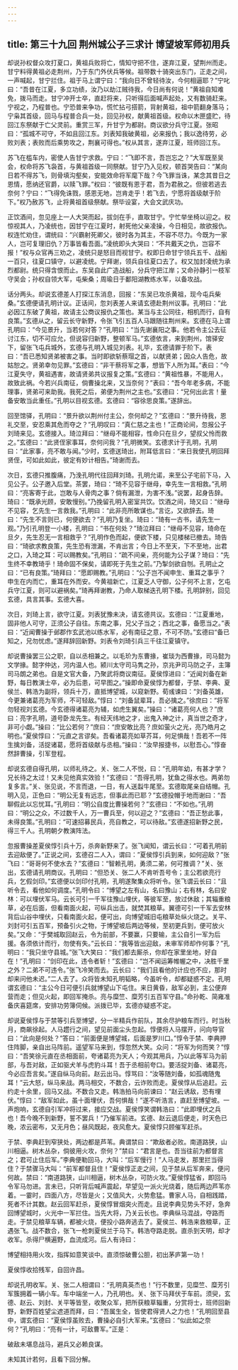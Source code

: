 ```yaml
---
---
---
```

title: 第三十九回 荆州城公子三求计 博望坡军师初用兵
---

却说孙权督众攻打夏口，黄祖兵败将亡，情知守把不住，遂弃江夏，望荆州而走。甘宁料得黄祖必走荆州，乃于东门外伏兵等候。祖带数十骑突出东门，正走之间，一声喊起，甘宁拦住。祖于马上谓宁曰：“我向日不曾轻待汝，今何相逼耶？”宁叱曰：“吾昔在江夏，多立功绩，汝乃以劫江贼待我，今日尚有何说！”黄祖自知难免，拨马而走。甘宁冲开士卒，直赶将来，只听得后面喊声起处，又有数骑赶来。宁视之，乃程普也。宁恐普来争功，慌忙拈弓搭箭，背射黄祖，祖中箭翻身落马；宁枭其首级，回马与程普合兵一处，回见孙权，献黄祖首级。权命以木匣盛贮，待回江东祭献于亡父灵前。重赏三军，升甘宁为都尉。商议欲分兵守江夏。张昭曰：“孤城不可守，不如且回江东。刘表知我破黄祖，必来报仇；我以逸待劳，必败刘表；表败而后乘势攻之，荆襄可得也。”权从其言，遂弃江夏，班师回江东。

苏飞在槛车内，密使人告甘宁求救。宁曰：“飞即不言，吾岂忘之？”大军既至吴会，权命将苏飞袅首，与黄祖首级一同祭献。甘宁乃入见权，顿首哭告曰：“某向日若不得苏飞，则骨填沟壑矣，安能效命将军麾下哉？今飞罪当诛，某念其昔日之恩情，愿纳还官爵，以赎飞罪。”权曰：“彼既有恩于君，吾为君赦之。但彼若逃去奈何？宁曰：“飞得免诛戮，感恩无地，岂肯走乎！若飞去，宁愿将首级献于阶下。”权乃赦苏飞，止将黄祖首级祭献。祭毕设宴，大会文武庆功。

正饮酒间，忽见座上一人大哭而起，拔剑在手，直取甘宁。宁忙举坐椅以迎之。权惊视其人，乃凌统也，因甘宁在江夏时，射死他父亲凌操，今日相见，故欲报仇。权连忙劝住，谓统曰：“兴霸射死卿父，彼时各为其主，不容不尽力。今既为一家人，岂可复理旧仇？万事皆看吾面。”凌统即头大哭曰：“不共戴天之仇，岂容不报！”权与众官再三劝之，凌统只是怒目而视甘宁。权即日命甘宁领兵五千、战船一百只，往夏口镇守，以避凌统。宁拜谢，领兵自往夏口去了。权又加封凌统为承烈都尉。统只得含恨而止。东吴自此广造战船，分兵守把江岸；又命孙静引一枝军守吴会；孙权自领大军，屯柴桑；周瑜日于鄱阳湖教练水军，以备攻战。

话分两头。却说玄德差人打探江东消息，回报：“东吴已攻杀黄祖，现今屯兵柴桑。”玄德便请孔明计议。正话间，忽刘表差人来请玄德赴荆州议事。孔明曰：“此必因江东破了黄祖，故请主公商议报仇之策也。某当与主公同往，相机而行，自有良策。”玄德从之，留云长守新野，令张飞引五百人马跟随往荆州来。玄德在马上谓孔明曰：“今见景升，当若何对答？”孔明曰：“当先谢襄阳之事。他若令主公去征讨江东，切不可应允，但说容归新野，整顿军马。”玄德依言，来到荆州，馆驿安下，留张飞屯兵城外，玄德与孔明入城见刘表。礼毕，玄德请罪于阶下。表曰：“吾已悉知贤弟被害之事。当时即欲斩蔡瑁之首，以献贤弟；因众人告危，故姑恕之。贤弟幸勿见罪。”玄德曰：“非干蔡将军之事，想皆下人所为耳。”表曰：“今江夏失守，黄祖遇害，故请贤弟共议报复之策。”玄德曰：“黄祖性暴，不能用人，故致此祸。今若兴兵南征，倘曹操北来，又当奈何？”表曰：“吾今年老多病，不能理事，贤弟可来助我。我死之后，弟便为荆州之主也。”玄德曰：“兄何出此言！量备安敢当此重任。”孔明以目视玄德。玄德曰：“容徐思良策。”遂辞出。

回至馆驿，孔明曰：“景升欲以荆州付主公，奈何却之？”玄德曰：“景升待我，恩礼交至，安忍乘其危而夺之？”孔明叹曰：“真仁慈之主也！”正商论间，忽报公子刘琦来见。玄德接入。琦泣拜曰：“继母不能相容，性命只在旦夕，望叔父怜而救之。”玄德曰：“此贤侄家事耳，奈何问我？”孔明微笑。玄德求计于孔明，孔明曰：“此家事，亮不敢与闻。”少时，玄德送琦出，附耳低言曰：“来日我使孔明回拜贤侄，可如此如此，彼定有妙计相告。”琦谢而去。

次日，玄德只推腹痛，乃浼孔明代往回拜刘琦。孔明允诺，来至公子宅前下马，入见公子。公子邀入后堂。茶罢，琦曰：“琦不见容于继母，幸先生一言相救。”孔明曰：“亮客寄于此，岂敢与人骨肉之事？倘有漏泄，为害不浅。”说罢，起身告辞。琦曰：“既承光顾，安敢慢别。”乃挽留孔明入密室共饮。饮酒之间，琦又曰：“继母不见容，乞先生一言救我。”孔明曰：“此非亮所敢谋也。”言讫，又欲辞去。琦曰：“先生不言则已，何便欲去？”孔明乃复坐。琦曰：“琦有一古书，请先生一观。”乃引孔明登一小楼，孔明曰：“书在何处？”琦泣拜曰：“继母不见容，琦命在旦夕，先生忍无一言相救乎？”孔明作色而起，便欲下楼，只见楼梯已撤去。琦告曰：“琦欲求教良策，先生恐有泄漏，不肯出言；今日上不至天，下不至地，出君之口，入琦之耳：可以赐教矣。”孔明曰：“疏不间亲，亮何能为公子谋？琦曰：“先生终不幸教琦乎！琦命固不保矣，请即死于先生之前。”乃掣剑欲自刎。孔明止之曰：“已有良策。”琦拜曰：“愿即赐教。”孔明曰：“公子岂不闻申生、重耳之事乎？申生在内而亡，重耳在外而安。今黄祖新亡，江夏乏人守御，公子何不上言，乞屯兵守江夏，则可以避祸矣。”琦再拜谢教，乃命人取梯迭孔明下楼。孔明辞别，回见玄德，具言其事。玄德大喜。

次日，刘琦上言，欲守江夏。刘表犹豫未决，请玄德共议。玄德曰：“江夏重地，固非他人可守，正须公子自往。东南之事，兄父子当之；西北之事，备愿当之。”表曰：“近闻曹操于邺郡作玄武池以练水军，必有南征之意，不可不防。”玄德曰“备已知之，兄勿忧虑。”遂拜辞回新野。刘表令刘琦引兵三千往江夏镇守。

却说曹操罢三公之职，自以丞相兼之。以毛玠为东曹掾，崔琰为西曹掾，司马懿为文学掾。懿字仲达，河内温人也。颍川太守司马隽之孙，京兆尹司马防之子，主簿司马朗之弟也。自是文官大备，乃聚武将商议南征。夏侯惇进曰：“近闻刘备在新野，每日教演士卒，必为后患，可早图之。”操即命夏侯惇为都督，于禁、李典、夏侯兰、韩浩为副将，领兵十万，直抵博望城，以窥新野。荀彧谏曰：“刘备英雄，今更兼诸葛亮为军师，不可轻敌。”惇曰：“刘备鼠辈耳，吾必擒之。”徐庶曰：“将军勿轻视刘玄德。今玄德得诸葛亮为辅，如虎生翼矣。”操曰：“诸葛亮何人也？”庶曰：亮字孔明，道号卧龙先生。有经天纬地之才，出鬼入神之计，真当世之奇才，非可小觑。”操曰：“比公若何？”庶曰：“庶安敢比亮？庶如萤火之光，亮乃皓月之明也。”夏侯惇曰：“元直之言谬矣。吾看诸葛亮如草芥耳，何足惧哉！吾若不一阵生擒刘备，活捉诸葛，愿将首级献与丞相。”操曰：“汝早报捷书，以慰吾心。”惇奋然辞曹操，引军登程。

却说玄德自得孔明，以师礼待之。关、张二人不悦，曰：“孔明年幼，有甚才学？兄长待之太过！又未见他真实效验！”玄德曰：“吾得孔明，犹鱼之得水也。两弟勿复多言。”关、张见说，不言而退，一日，有人送蠫牛尾至。玄德取尾亲自结帽。孔明入见，正色曰：“明公无复有远志，但事此而已耶？”玄德投帽于地而谢曰：“吾聊假此以忘忧耳。”孔明曰：“明公自度比曹操若何？”玄德曰：“不如也。”孔明曰：“明公之众，不过数千人，万一曹兵至，何以迎之？”玄德曰：“吾正愁此事，未得良策。”孔明曰：“可速招募民兵，亮自教之，可以待敌。”玄德遂招新野之民，得三千人。孔明朝夕教演阵法。

忽报曹操差夏侯惇引兵十万，杀奔新野来了。张飞闻知，谓云长曰：“可着孔明前去迎敌便了。”正说之间，玄德召二人入，谓曰：”夏侯惇引兵到来，如何迎敌？”张飞曰：“哥哥何不使水去？”玄德曰：“智赖孔明，勇须二弟，何可推调？”关、张出，玄德请孔明商议。孔明曰：“但恐关、张二人不肯听吾号令；主公若欲亮行兵，乞假剑印。”玄德便以剑印付孔明，孔明遂聚集众将听令。张飞谓云长曰：“且听令去，看他如何调度。”孔明令曰：“博望之左有山，名曰豫山；右有林，名曰安林：可以埋伏军马。云长可引一千军往豫山埋伏，等彼军至，放过休敌；其辎重粮草，必在后面，但看南面火起，可纵兵出击，就焚其粮草。翼德可引一千军去安林背后山谷中埋伏，只看南面火起，便可出，向博望城旧屯粮草处纵火烧之。关平、刘封可引五百军，预备引火之物，于博望坡后两边等候，至初更兵到，便可放火矣。”又命：“于樊城取回赵云，令为前部，不要赢，只要输，主公自引一军为后援。各须依计而行，勿使有失。”云长曰：“我等皆出迎敌，未审军师却作何事？”孔明曰：“我只坐守县城。”张飞大笑曰：“我们都去厮杀，你却在家里坐地，好自在！”孔明曰：“剑印在此，违令者斩！”玄德曰：“岂不闻运筹帷幄之中，决胜千里之外？二弟不可违令。”张飞冷笑而去。云长曰：“我们且看他的计应也不应，那时却来问他未迟。”二人去了。众将皆未知孔明韬略，今虽听令，却都疑惑不定。孔明谓玄德曰：“主公今日可便引兵就博望山下屯住。来日黄昏，敌军必到，主公便弃营而走；但见火起，即回军掩杀。亮与糜竺、糜芳引五百军守县。”命孙乾、简雍准备庆喜筵席，安排功劳簿伺候。派拨已毕，玄德亦疑惑不定。

却说夏侯惇与于禁等引兵至博望，分一半精兵作前队，其余尽护粮车而行。时当秋月，商飙徐起。人马趱行之间，望见前面尘头忽起。惇便将人马摆开，问向导官曰：“此向是何处？”答曰：“前面便是博望城，后面是罗川口。”惇令于禁、李典押住阵脚，亲自出马阵前。遥望军马来到，惇忽然大笑。众问：“将军为何而笑？”惇曰：“吾笑徐元直在丞相面前，夸诸葛亮为天人；今观其用兵，乃以此等军马为前部，与吾对敌，正如驱犬羊与虎豹斗耳！吾于丞相前夸口。要活捉刘备、诸葛亮，今必应吾言矣。”遂自纵马向前。赵云出马。惇骂曰：“汝等随刘备，如孤魂随鬼耳！”云大怒，纵马来战。两马相交，不数合，云诈败而走。夏侯惇从后追赶。云约走十余里，回马又战。不数合又走。韩浩拍马向前谏曰：“赵云诱敌，恐有埋伏。”惇曰：“敌军如此，虽十面埋伏，吾何惧哉！”遂不听浩言，直赶至博望坡。一声炮响，玄德自引军冲将过来，接应交战。夏侯惇笑谓韩浩曰：“此即埋伏之兵也！吾今晚不到新野，誓不罢兵！”乃催军前进。玄德、赵云退后便走，时天色已晚，浓云密布，又无月色；昼风既起，夜风愈大。夏侯惇只顾催军赶杀。

于禁、李典赶到窄狭处，两边都是芦苇。典谓禁曰：“欺敌者必败。南道路狭，山川相逼。树木丛杂，倘彼用火攻，奈何？”禁曰：“君言是也。吾当往前为都督言之；君可止住后军。”李典便勒回马，大叫：“后军慢行！”人马走发，那里拦当得住？于禁骤马大叫：“前军都督且住！”夏侯惇正走之间，见于禁从后军奔来，便问何故。禁曰：“南道路狭，山川相逼，树木丛杂，可防火攻。”夏侯惇猛省，即回马令军马勿进。言未已，只听背后喊声震起，早望见一派火光烧着，随后两边芦苇亦着。一霎时，四面八方，尽皆是火；又值风大，火势愈猛。曹家人马，自相践踏，死者不计其数。赵云回军赶杀，夏侯惇冒烟突火而走。且说李典见势头不好，急奔回博望城时，火光中一军拦住。当先大将，乃关云长也。李典纵马混战，夺路而走。于禁见粮草车辆，都被火烧，便投小路奔逃去了。夏侯兰、韩浩来救粮草，正遇张飞。战不数合，张飞一枪刺夏侯兰于马下。韩浩夺路走脱。直杀到天明，却才收军。杀得尸横遍野，血流成河。后人有诗曰：

博望相持用火攻，指挥如意笑谈中。直须惊破曹公胆，初出茅庐第一功！

夏侯惇收拾残军，自回许昌。

却说孔明收军。关、张二人相谓曰：“孔明真英杰也！”行不数里，见糜竺、糜芳引军簇拥着一辆小车。车中端坐一人，乃孔明也。关、张下马拜伏于车前。须臾，玄德、赵云、刘封、关平等皆至，收聚众军，把所获粮草辎重，分赏将士，班师回新野，新野百姓望尘遮道而拜，曰：“吾属生全，皆使君得贤人之力也！”孔明回至县中，谓玄德曰：“夏侯惇虽败去，曹操必自引大军来。”玄德曰：“似此如之奈何？”孔明曰：“亮有一计，可敌曹军。”正是：

破敌未堪息战马，避兵又必赖良谋。

未知其计若何，且看下回分解。